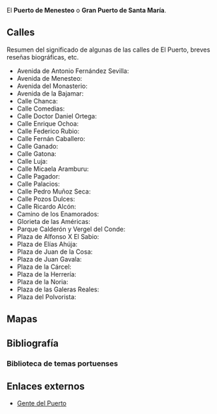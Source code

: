 {{header|1=El Puerto de Santa María}}
El '''Puerto de Menesteo''' o '''Gran Puerto de Santa María'''.

== Calles ==

Resumen del significado de algunas de las calles de El Puerto, breves reseñas biográficas, etc.

* Avenida de Antonio Fernández Sevilla: 
* Avenida de Menesteo: 
* Avenida del Monasterio: 
* Avenida de la Bajamar: 
* Calle Chanca: 
* Calle Comedias: 
* Calle Doctor Daniel Ortega: 
* Calle Enrique Ochoa: 
* Calle Federico Rubio: 
* Calle Fernán Caballero: 
* Calle Ganado: 
* Calle Gatona: 
* Calle Luja: 
* Calle Micaela Aramburu: 
* Calle Pagador: 
* Calle Palacios: 
* Calle Pedro Muñoz Seca: 
* Calle Pozos Dulces: 
* Calle Ricardo Alcón: 
* Camino de los Enamorados: 
* Glorieta de las Américas: 
* Parque Calderón y Vergel del Conde: 
* Plaza de Alfonso X El Sabio: 
* Plaza de Elías Ahúja: 
* Plaza de Juan de la Cosa: 
* Plaza de Juan Gavala: 
* Plaza de la Cárcel: 
* Plaza de la Herrería: 
* Plaza de la Noria: 
* Plaza de las Galeras Reales: 
* Plaza del Polvorista: 

== Mapas ==

== Bibliografía ==

=== Biblioteca de temas portuenses ===

== Enlaces externos ==

* [http://www.gentedelpuerto.com Gente del Puerto]

{{footer}}
